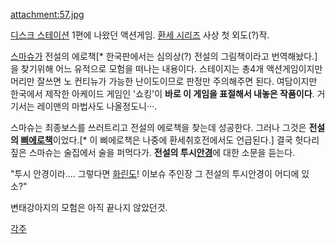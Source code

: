 attachment:57.jpg

[[디스크 스테이션]] 1편에 나왔던 액션게임. [[환세 시리즈]] 사상 첫 외도(?)작.

[[스마슈]]가 전설의 에로책[* 한국판에서는 심의상(?) 전설의 그림책이라고 번역해놨다.]을 찾기위해 어느 유적으로 모험을 떠나는 내용이다. 스테이지는 총4개 액션게임이지만 머리만 잘쓰면 노 컨티뉴가 가능한 난이도이므로 판정만 주의해주면 된다. 여담이지만 한국에서 제작한 아케이드 게임인 '쇼킹'이 '''바로 이 게임을 표절해서 내놓은 작품이다'''. 거기서는 레이맨의 마법사도 나올정도니···.

스마슈는 최종보스를 쓰러트리고 전설의 에로책을 찾는데 성공한다. 그러나 그것은 '''전설의 [[삐에로]]책'''이었다.[* 이 삐에로책은 나중에 환세취호전에서도 언급된다.] 결국 헛다리짚은 스마슈는 술집에서 술을 퍼먹다가. '''전설의 투시[[안경]]'''에 대한 소문을 듣는다.

"투시 안경이라.... 그렇다면 [[화린]]도! 이보슈 주인장 그 전설의 투시안경이 어디에 있소?"

변태강아지의 모험은 아직 끝나지 않았던것.

[[각주]]
